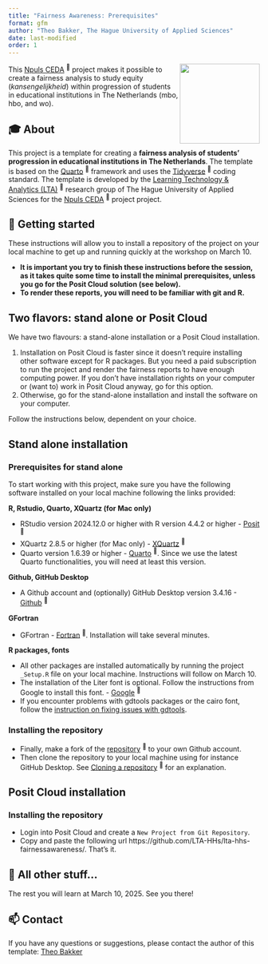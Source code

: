```yaml
---
title: "Fairness Awareness: Prerequisites"
format: gfm
author: "Theo Bakker, The Hague University of Applied Sciences"
date: last-modified
order: 1
---
```


<a name="top"></a>

<img src="figures/fairness-awareness-hex.png" align="right" height="160"/>

This [Npuls CEDA](https://community-data-ai.npuls.nl/groups/view/44d20066-53a8-48c2-b4e9-be348e05d273/project-center-for-educational-data-analytics-ceda){target="_blank"} <sup>🔗</sup> project makes it possible to create a fairness analysis to study equity (*kansengelijkheid*) within progression of students in educational institutions in The Netherlands (mbo, hbo, and wo).

## 🎓 About

This project is a template for creating a **fairness analysis of students' progression in educational institutions in The Netherlands**. The template is based on the [Quarto](https://quarto.org/docs/get-started/){target="_blank"} <sup>🔗</sup> framework and uses the [Tidyverse](https://www.tidyverse.org/){target="_blank"} <sup>🔗</sup> coding standard. The template is developed by the [Learning Technology & Analytics (LTA)](https://www.dehaagsehogeschool.nl/onderzoek/lectoraten/learning-technology-analytics){target="_blank"} <sup>🔗</sup> research group of The Hague University of Applied Sciences for the [Npuls CEDA](https://community-data-ai.npuls.nl/groups/view/44d20066-53a8-48c2-b4e9-be348e05d273/project-center-for-educational-data-analytics-ceda){target="_blank"} <sup>🔗</sup> project project.

## 🚀 Getting started

These instructions will allow you to install a repository of the project on your local machine to get up and running quickly at the workshop on March 10. 

- **It is important you try to finish these instructions before the session, as it takes quite some time to install the minimal prerequisites, unless you go for the Posit Cloud solution (see below).**
- **To render these reports, you will need to be familiar with git and R.**

## Two flavors: stand alone or Posit Cloud

We have two flavours: a stand-alone installation or a Posit Cloud installation. 

1.  Installation on Posit Cloud is faster since it doesn’t require installing other software except for R packages. But you need a paid subscription to run the project and render the fairness reports to have enough computing power. If you don’t have installation rights on your computer or (want to) work in Posit Cloud anyway, go for this option. 
2.  Otherwise, go for the stand-alone installation and install the software on your computer.

Follow the instructions below, dependent on your choice.

## Stand alone installation

### Prerequisites for stand alone

To start working with this project, make sure you have the following software installed on your local machine following the links provided:

**R, Rstudio, Quarto, XQuartz (for Mac only)**

-   RStudio version 2024.12.0 or higher with R version 4.4.2 or higher - [Posit](https://posit.co/download/rstudio-desktop/){target="_blank"} <sup>🔗</sup>
-   XQuartz 2.8.5 or higher (for Mac only) - [XQuartz](https://www.xquartz.org/){target="_blank"} <sup>🔗</sup>
-   Quarto version 1.6.39 or higher - [Quarto](https://quarto.org/docs/get-started/){target="_blank"} <sup>🔗</sup>. Since we use the latest Quarto functionalities, you will need at least this version.

**Github, GitHub Desktop**

-   A Github account and (optionally) GitHub Desktop version 3.4.16 - [Github](https://docs.github.com/en/desktop/installing-and-authenticating-to-github-desktop/installing-github-desktop){target="_blank"} <sup>🔗</sup>

**GFortran**

-   GFortran - [Fortran](https://fortran-lang.org/learn/os_setup/install_gfortran/){target="_blank"} <sup>🔗</sup>. Installation will take several minutes.

**R packages, fonts**

-   All other packages are installed automatically by running the project `_Setup.R` file on your local machine. Instructions will follow on March 10.
-   The installation of the Liter font is optional. Follow the instructions from Google to install this font. - [Google](https://fonts.google.com/specimen/Liter){target="_blank"} <sup>🔗</sup>
-   If you encounter problems with gdtools packages or the cairo font, follow the [instruction on fixing issues with gdtools](https://github.com/LTA-HHs/lta-hhs-fairnessawareness/blob/main/docs/GDTOOLS.md).

### Installing the repository

-   Finally, make a fork of the [repository](https://github.com/LTA-HHs/lta-hhs-fairnessawareness/){target="_blank"} <sup>🔗</sup> to your own Github account. 
-   Then clone the repository to your local machine using for instance GitHub Desktop. See [Cloning a repository](https://docs.github.com/en/repositories/creating-and-managing-repositories/cloning-a-repository){target="_blank"} <sup>🔗</sup> for an explanation.

## Posit Cloud installation

### Installing the repository

-   Login into Posit Cloud and create a `New Project from Git Repository`. 
-   Copy and paste the following url https://github.com/LTA-HHs/lta-hhs-fairnessawareness/. That's it.  

## 🎈 All other stuff...

The rest you will learn at March 10, 2025. See you there!

## 📫 Contact

If you have any questions or suggestions, please contact the author of this template: [Theo Bakker](mailto:t.c.bakker@hhs.nl)
